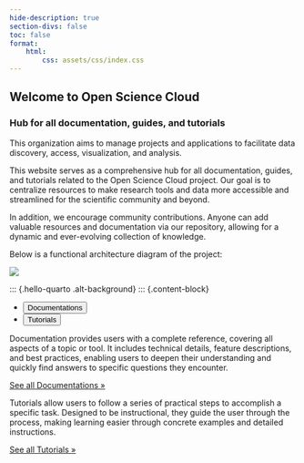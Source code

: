 ```yaml
---
hide-description: true
section-divs: false
toc: false
format:
    html:
        css: assets/css/index.css
---
```


::: {.column-screen}

::: {.hero-banner}
:::


:::{.column-page}

::: {.hero-banner}


::: {.content-block}

::: {.hero-text}
# Welcome to Open Science Cloud

### Hub for all documentation, guides, and tutorials

This organization aims to manage projects and applications to facilitate data discovery, access, visualization, and analysis.

This website serves as a comprehensive hub for all documentation, guides, and tutorials related to the Open Science Cloud project. Our goal is to centralize resources to make research tools and data more accessible and streamlined for the scientific community and beyond.

In addition, we encourage community contributions. Anyone can add valuable resources and documentation via our repository, allowing for a dynamic and ever-evolving collection of knowledge.

Below is a functional architecture diagram of the project:

![](./assets/images/architecture.png)

:::

:::

:::
:::


:::

:::{.column-page}

::: {.hello-quarto .alt-background}
::: {.content-block}

::: {.hello-quarto-banner}
<ul class="nav nav-pills"  style="margin-bottom: 10px;" id="hello-quarto-tab" role="tablist">
    <li class="nav-item" role="presentation">
    <button class="nav-link active" id="python-tab" data-bs-toggle="tab" data-bs-target="#python" type="button" role="tab" aria-controls="python" aria-selected="true">Documentations</button>
    </li>
    <li class="nav-item" role="presentation">
    <button class="nav-link" id="knitr-tab" data-bs-toggle="tab" data-bs-target="#knitr" type="button" role="tab" aria-controls="knitr" aria-selected="false">Tutorials</button>
    </li>
</ul>

:::


<div class="tab-content" id="hello-quarto-tabcontent">

<div class="tab-pane fade  show active" id="python" role="tabpanel" aria-labelledby="python-tab">

Documentation provides users with a complete reference, covering all aspects of a topic or tool. It includes technical details, feature descriptions, and best practices, enabling users to deepen their understanding and quickly find answers to specific questions they encounter.

::: {.learn-more}
[See all Documentations »](/docs/Documentations/documentationshome.qmd)
:::

</div>

<div class="tab-pane fade" id="knitr" role="tabpanel" aria-labelledby="knitr-tab">

Tutorials allow users to follow a series of practical steps to accomplish a specific task. Designed to be instructional, they guide the user through the process, making learning easier through concrete examples and detailed instructions.

::: {.learn-more}
[See all Tutorials »](/docs/Tutorials/tutorialshome.qmd)
:::

</div>

</div>

:::
